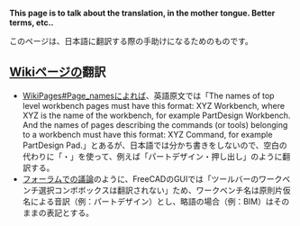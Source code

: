 '''This page is to talk about the translation, in the mother tongue. Better terms, etc..'''

このページは、日本語に翻訳する際の手助けになるためのものです。

== [[WikiPages|Wikiページ]]の翻訳 ==

* [[WikiPages#Page_names]]によれば、英語原文では「The names of top level workbench pages must have this format: XYZ Workbench, where XYZ is the name of the workbench, for example PartDesign Workbench. And the names of pages describing the commands (or tools) belonging to a workbench must have this format: XYZ Command, for example PartDesign Pad.」とあるが、日本語では分かち書きをしないので、空白の代わりに「・」を使って、例えば「パートデザイン・押し出し」のように翻訳する。
* [https://forum.freecad.org/viewtopic.php?t=94683 フォーラムでの議論]のように、FreeCADのGUIでは「ツールバーのワークベンチ選択コンボボックスは翻訳されない」ため、ワークベンチ名は原則片仮名による音訳（例：パートデザイン）とし、略語の場合（例：BIM）はそのままの表記とする。